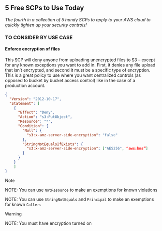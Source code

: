 ## 5 Free SCPs to Use Today

*The fourth in a collection of 5 handy SCPs to apply to your AWS cloud to quickly tighten up your security controls!*

### TO CONSIDER BY USE CASE

#### Enforce encryption of files

This SCP will deny anyone from uploading unencrypted files to S3 – except for any known exceptions you want to add in. First, it denies any file upload that isn’t encrypted, and second it must be a specific type of encryption. This is a great policy to use where you want centralized controls (as opposed to bucket by bucket access control) like in the case of a production account.

```json
{
  "Version": "2012-10-17",
  "Statement": [
    {
      "Effect": "Deny",
      "Action": "s3:PutObject",
      "Resource": "*",
      "Condition": {
        "Null": {
          "s3:x-amz-server-side-encryption": "false"
        },
        "StringNotEqualsIfExists": {
          "s3:x-amz-server-side-encryption": ["AES256", “aws:kms”]
        }
      }
    }
    ]
}
```

> [!NOTE]
> NOTE: You can use `NotResource` to make an exemptions for known violations
> 
> NOTE: You can use `StringNotEquals` and `Principal` to make an exemptions for known `Callers` 
>

> [!WARNING]
> NOTE: You must have encryption turned on
>
